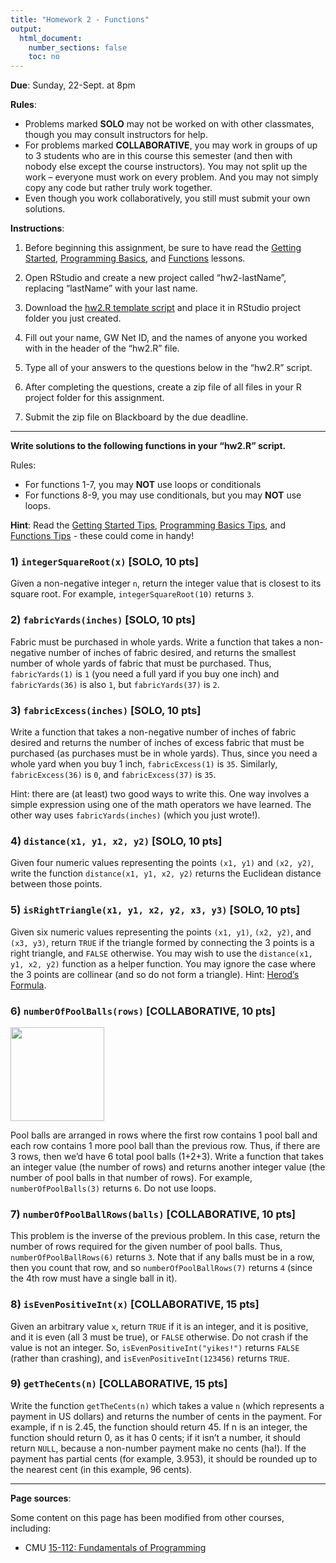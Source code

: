 ```yaml
---
title: "Homework 2 - Functions"
output:
  html_document:
    number_sections: false
    toc: no
---
```


**Due**: Sunday, 22-Sept. at 8pm

**Rules**:

- Problems marked **SOLO** may not be worked on with other classmates, though you may consult instructors for help.
- For problems marked **COLLABORATIVE**, you may work in groups of up to 3 students who are in this course this semester (and then with nobody else except the course instructors). You may not split up the work -- everyone must work on every problem. And you may not simply copy any code but rather truly work together.
- Even though you work collaboratively, you still must submit your own solutions.

**Instructions**:

1) Before beginning this assignment, be sure to have read the [Getting Started](L1.2-getting-started.html), [Programming Basics](L2-programming-basics.html), and [Functions](L3-functions.html) lessons.

2) Open RStudio and create a new project called "hw2-lastName", replacing "lastName" with your last name.

3) Download the [hw2.R template script](https://github.com/emse6574-gwu/2019-Fall/raw/gh-pages/hw/hw2-template.R){target="_blank"} and place it in RStudio project folder you just created.

4) Fill out your name, GW Net ID, and the names of anyone you worked with in the header of the "hw2.R" file.

5) Type all of your answers to the questions below in the "hw2.R" script.

6) After completing the questions, create a zip file of all files in your R project folder for this assignment.

7) Submit the zip file on Blackboard by the due deadline.

---

**Write solutions to the following functions in your "hw2.R" script.**

Rules:

- For functions 1-7, you may **NOT** use loops or conditionals
- For functions 8-9, you may use conditionals, but you may **NOT** use loops.

**Hint**: Read the [Getting Started Tips](L1.2-getting-started.html#tips), [Programming Basics Tips](L2-programming-basics.html#tips), and [Functions Tips](L3-functions.html#tips) - these could come in handy!

### 1) `integerSquareRoot(x)` [SOLO, 10 pts]

Given a non-negative integer `n`, return the integer value that is closest to its square root. For example, `integerSquareRoot(10)` returns `3`.

### 2) `fabricYards(inches)` [SOLO, 10 pts]

Fabric must be purchased in whole yards. Write a function that takes a non-negative number of inches of fabric desired, and returns the smallest number of whole yards of fabric that must be purchased.  Thus, `fabricYards(1)` is `1` (you need a full yard if you buy one inch) and `fabricYards(36)` is also `1`, but `fabricYards(37)` is `2`.

### 3) `fabricExcess(inches)` [SOLO, 10 pts]

Write a function that takes a non-negative number of inches of fabric desired and returns the number of inches of excess fabric that must be purchased (as purchases must be in whole yards). Thus, since you need a whole yard when you buy 1 inch, `fabricExcess(1)` is `35`. Similarly, `fabricExcess(36)` is `0`, and `fabricExcess(37)` is `35`.

Hint: there are (at least) two good ways to write this. One way involves a simple expression using one of the math operators we have learned. The other way uses `fabricYards(inches)` (which you just wrote!).

### 4) `distance(x1, y1, x2, y2)` [SOLO, 10 pts]

Given four numeric values representing the points `(x1, y1)` and `(x2, y2)`, write the function `distance(x1, y1, x2, y2)` returns the Euclidean distance between those points.

### 5) `isRightTriangle(x1, y1, x2, y2, x3, y3)` [SOLO, 10 pts]

Given six numeric values representing the points `(x1, y1)`, `(x2, y2)`, and `(x3, y3)`, return `TRUE` if the triangle formed by connecting the 3 points is a right triangle, and `FALSE` otherwise. You may wish to use the `distance(x1, y1, x2, y2)` function as a helper function. You may ignore the case where the 3 points are collinear (and so do not form a triangle). Hint: [Herod's Formula](https://en.wikipedia.org/wiki/Heron%27s_formula).

### 6) `numberOfPoolBalls(rows)` [COLLABORATIVE, 10 pts]

![](images/poolballs.jpg){ width=150 }

Pool balls are arranged in rows where the first row contains 1 pool ball and each row contains 1 more pool ball than the previous row. Thus, if there are 3 rows, then we'd have 6 total pool balls (1+2+3). Write a function that takes an integer value (the number of rows) and returns another integer value (the number of pool balls in that number of rows). For example, `numberOfPoolBalls(3)` returns `6`. Do not use loops.

### 7) `numberOfPoolBallRows(balls)` [COLLABORATIVE, 10 pts]

This problem is the inverse of the previous problem. In this case, return the number of rows required for the given number of pool balls. Thus, `numberOfPoolBallRows(6)` returns `3`. Note that if any balls must be in a row, then you count that row, and so `numberOfPoolBallRows(7)` returns `4` (since the 4th row must have a single ball in it).

### 8) `isEvenPositiveInt(x)` [COLLABORATIVE, 15 pts]

Given an arbitrary value `x`, return `TRUE` if it is an integer, and it is positive, and it is even (all 3 must be true), or `FALSE` otherwise. Do not crash if the value is not an integer. So, `isEvenPositiveInt("yikes!")` returns `FALSE` (rather than crashing), and `isEvenPositiveInt(123456)` returns `TRUE`.

### 9) `getTheCents(n)` [COLLABORATIVE, 15 pts]

Write the function `getTheCents(n)` which takes a value `n` (which represents a payment in US dollars) and returns the number of cents in the payment. For example, if n is 2.45, the function should return 45. If n is an integer, the function should return 0, as it has 0 cents; if it isn't a number, it should return `NULL`, because a non-number payment make no cents (ha!). If the payment has partial cents (for example, 3.953), it should be rounded up to the nearest cent (in this example, 96 cents).

---

**Page sources**:

Some content on this page has been modified from other courses, including:

- CMU [15-112: Fundamentals of Programming](http://www.kosbie.net/cmu/spring-13/15-112/handouts/hw1.html)




